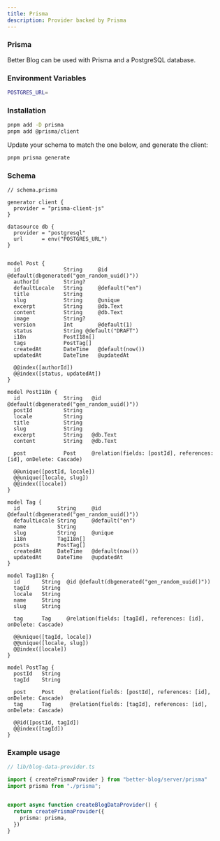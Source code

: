 ```yaml
---
title: Prisma
description: Provider backed by Prisma
---
```


### Prisma

Better Blog can be used with Prisma and a PostgreSQL database.

### Environment Variables

```bash
POSTGRES_URL=
```

### Installation

```bash
pnpm add -D prisma
pnpm add @prisma/client
```

Update your schema to match the one below, and generate the client:

```bash
pnpm prisma generate
```

### Schema

```prisma
// schema.prisma

generator client {
  provider = "prisma-client-js"
}

datasource db {
  provider = "postgresql"
  url      = env("POSTGRES_URL")
}


model Post {
  id              String     @id @default(dbgenerated("gen_random_uuid()"))
  authorId        String?
  defaultLocale   String     @default("en")
  title           String
  slug            String     @unique
  excerpt         String     @db.Text
  content         String     @db.Text
  image           String?
  version         Int        @default(1)
  status          String @default("DRAFT")
  i18n            PostI18n[]
  tags            PostTag[]
  createdAt       DateTime   @default(now())
  updatedAt       DateTime   @updatedAt

  @@index([authorId])
  @@index([status, updatedAt])
}

model PostI18n {
  id              String   @id @default(dbgenerated("gen_random_uuid()"))
  postId          String
  locale          String
  title           String
  slug            String
  excerpt         String   @db.Text
  content         String   @db.Text

  post            Post     @relation(fields: [postId], references: [id], onDelete: Cascade)

  @@unique([postId, locale])
  @@unique([locale, slug])
  @@index([locale])
}

model Tag {
  id            String     @id @default(dbgenerated("gen_random_uuid()"))
  defaultLocale String     @default("en")
  name          String
  slug          String     @unique
  i18n          TagI18n[]
  posts         PostTag[]
  createdAt     DateTime   @default(now())
  updatedAt     DateTime   @updatedAt
}

model TagI18n {
  id       String  @id @default(dbgenerated("gen_random_uuid()"))
  tagId    String
  locale   String
  name     String
  slug     String

  tag      Tag     @relation(fields: [tagId], references: [id], onDelete: Cascade)

  @@unique([tagId, locale])
  @@unique([locale, slug])
  @@index([locale])
}

model PostTag {
  postId   String
  tagId    String

  post     Post     @relation(fields: [postId], references: [id], onDelete: Cascade)
  tag      Tag      @relation(fields: [tagId], references: [id], onDelete: Cascade)

  @@id([postId, tagId])
  @@index([tagId])
}
```

### Example usage

```ts
// lib/blog-data-provider.ts

import { createPrismaProvider } from "better-blog/server/prisma"
import prisma from "./prisma";


export async function createBlogDataProvider() {
  return createPrismaProvider({
    prisma: prisma,
  })
}
```